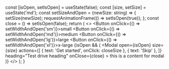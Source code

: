 

  const [isOpen, setIsOpen] = useState(false);
  const [size, setSize] = useState('md');
  const setSizeAndOpen = (newSize: string) => {
    setSize(newSize);
    requestAnimationFrame(() => setIsOpen(true));
  };
  const close = () => setIsOpen(false);
  return (
    <>
      <ButtonGroup appearance="primary">
        <Button onClick={() => setWidthAndOpen('sm')}>small</Button>
        <Button onClick={() => setWidthAndOpen('md')}>medium</Button>
        <Button onClick={() => setWidthAndOpen('lg')}>large</Button>
        <Button onClick={() => setWidthAndOpen('xl')}>x-large</Button>
      </ButtonGroup>
      {isOpen && (
        <Modal
          open={isOpen}
          size={size}
          actions={[
            { text: 'Get started', onClick: closeSize },
            { text: 'Skip' },
          ]}
          heading="Test drive heading"
          onClose={close}
        >
          this is a content for modal
        </Modal>
      )}
    </>
  );
}
